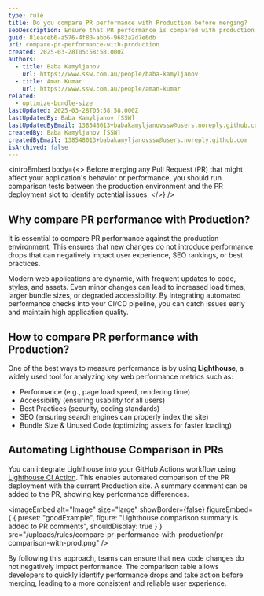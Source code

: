 ```yaml
---
type: rule
title: Do you compare PR performance with Production before merging?
seoDescription: Ensure that PR performance is compared with production to maintain web quality and prevent performance issues
guid: 81eaceb6-a576-4f80-abb6-9682a2d7e6db
uri: compare-pr-performance-with-production
created: 2025-03-28T05:58:58.000Z
authors:
  - title: Baba Kamyljanov
    url: https://www.ssw.com.au/people/baba-kamyljanov
  - title: Aman Kumar
    url: https://www.ssw.com.au/people/aman-kumar
related:
  - optimize-bundle-size
lastUpdated: 2025-03-28T05:58:58.000Z
lastUpdatedBy: Baba Kamyljanov [SSW]
lastUpdatedByEmail: 138548013+babakamyljanovssw@users.noreply.github.com
createdBy: Baba Kamyljanov [SSW]
createdByEmail: 138548013+babakamyljanovssw@users.noreply.github.com
isArchived: false
---
```


<introEmbed
  body={<>
Before merging any Pull Request (PR) that might affect your application's behavior or performance, you should run comparison tests between the production environment and the PR deployment slot to identify potential issues.
  </>}
/>
## Why compare PR performance with Production?

It is essential to compare PR performance against the production environment. This ensures that new changes do not introduce performance drops that can negatively impact user experience, SEO rankings, or best practices.

Modern web applications are dynamic, with frequent updates to code, styles, and assets. Even minor changes can lead to increased load times, larger bundle sizes, or degraded accessibility. By integrating automated performance checks into your CI/CD pipeline, you can catch issues early and maintain high application quality.

## How to compare PR performance with Production?

One of the best ways to measure performance is by using **Lighthouse**, a widely used tool for analyzing key web performance metrics such as:

* Performance (e.g., page load speed, rendering time)
* Accessibility (ensuring usability for all users)
* Best Practices (security, coding standards)
* SEO (ensuring search engines can properly index the site)
* Bundle Size & Unused Code (optimizing assets for faster loading)

## Automating Lighthouse Comparison in PRs

You can integrate Lighthouse into your GitHub Actions workflow using [Lighthouse CI Action](https://github.com/treosh/lighthouse-ci-action). This enables automated comparison of the PR deployment with the current Production site. A summary comment can be added to the PR, showing key performance differences.

<imageEmbed
  alt="Image"
  size="large"
  showBorder={false}
  figureEmbed={ {
    preset: "goodExample",
    figure: "Lighthouse comparison summary is added to PR comments",
    shouldDisplay: true
  } }
  src="/uploads/rules/compare-pr-performance-with-production/pr-comparison-with-prod.png"
/>


By following this approach, teams can ensure that new code changes do not negatively impact performance. The comparison table allows developers to quickly identify performance drops and take action before merging, leading to a more consistent and reliable user experience.
